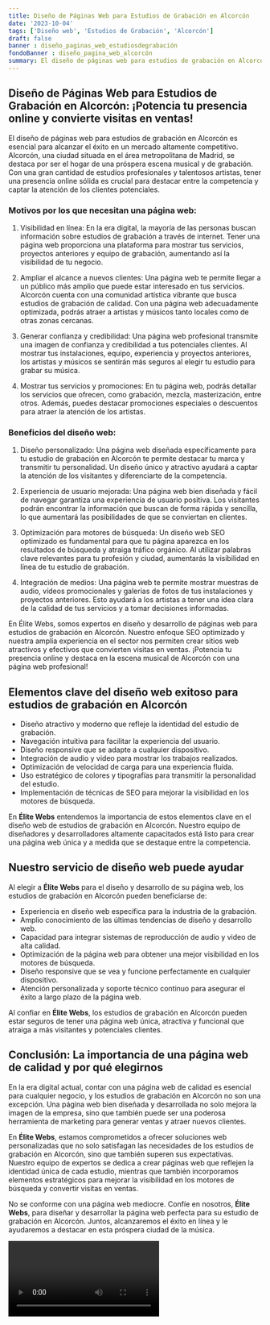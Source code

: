 ```yaml
---
title: Diseño de Páginas Web para Estudios de Grabación en Alcorcón
date: '2023-10-04'
tags: ['Diseño web', 'Estudios de Grabación', 'Alcorcón']
draft: false
banner : diseño_paginas_web_estudiosdegrabación
fondoBanner : diseño_pagina_web_alcorcón
summary: El diseño de páginas web para estudios de grabación en Alcorcón es esencial para alcanzar el éxito en un mercado altamente competitivo. Alcorcón, una ciudad situada en el área metropolitana de Madrid, se destaca por ser el hogar de una próspera escena musical y de grabación. Con una gran cantidad de estudios profesionales y talentosos artistas, tener una presencia online sólida es crucial para destacar entre la competencia y captar la atención de los clientes potenciales.
---
```


## Diseño de Páginas Web para Estudios de Grabación en Alcorcón: ¡Potencia tu presencia online y convierte visitas en ventas!

El diseño de páginas web para estudios de grabación en Alcorcón es esencial para alcanzar el éxito en un mercado altamente competitivo. Alcorcón, una ciudad situada en el área metropolitana de Madrid, se destaca por ser el hogar de una próspera escena musical y de grabación. Con una gran cantidad de estudios profesionales y talentosos artistas, tener una presencia online sólida es crucial para destacar entre la competencia y captar la atención de los clientes potenciales.

### Motivos por los que necesitan una página web:

1. Visibilidad en línea: En la era digital, la mayoría de las personas buscan información sobre estudios de grabación a través de internet. Tener una página web proporciona una plataforma para mostrar tus servicios, proyectos anteriores y equipo de grabación, aumentando así la visibilidad de tu negocio.

2. Ampliar el alcance a nuevos clientes: Una página web te permite llegar a un público más amplio que puede estar interesado en tus servicios. Alcorcón cuenta con una comunidad artística vibrante que busca estudios de grabación de calidad. Con una página web adecuadamente optimizada, podrás atraer a artistas y músicos tanto locales como de otras zonas cercanas.

3. Generar confianza y credibilidad: Una página web profesional transmite una imagen de confianza y credibilidad a tus potenciales clientes. Al mostrar tus instalaciones, equipo, experiencia y proyectos anteriores, los artistas y músicos se sentirán más seguros al elegir tu estudio para grabar su música.

4. Mostrar tus servicios y promociones: En tu página web, podrás detallar los servicios que ofrecen, como grabación, mezcla, masterización, entre otros. Además, puedes destacar promociones especiales o descuentos para atraer la atención de los artistas.

### Beneficios del diseño web:

1. Diseño personalizado: Una página web diseñada específicamente para tu estudio de grabación en Alcorcón te permite destacar tu marca y transmitir tu personalidad. Un diseño único y atractivo ayudará a captar la atención de los visitantes y diferenciarte de la competencia.

2. Experiencia de usuario mejorada: Una página web bien diseñada y fácil de navegar garantiza una experiencia de usuario positiva. Los visitantes podrán encontrar la información que buscan de forma rápida y sencilla, lo que aumentará las posibilidades de que se conviertan en clientes.

3. Optimización para motores de búsqueda: Un diseño web SEO optimizado es fundamental para que tu página aparezca en los resultados de búsqueda y atraiga tráfico orgánico. Al utilizar palabras clave relevantes para tu profesión y ciudad, aumentarás la visibilidad en línea de tu estudio de grabación.

4. Integración de medios: Una página web te permite mostrar muestras de audio, vídeos promocionales y galerías de fotos de tus instalaciones y proyectos anteriores. Esto ayudará a los artistas a tener una idea clara de la calidad de tus servicios y a tomar decisiones informadas.

En Élite Webs, somos expertos en diseño y desarrollo de páginas web para estudios de grabación en Alcorcón. Nuestro enfoque SEO optimizado y nuestra amplia experiencia en el sector nos permiten crear sitios web atractivos y efectivos que convierten visitas en ventas. ¡Potencia tu presencia online y destaca en la escena musical de Alcorcón con una página web profesional!

<GifSeo />

<Cta />

## Elementos clave del diseño web exitoso para estudios de grabación en Alcorcón

- Diseño atractivo y moderno que refleje la identidad del estudio de grabación.
- Navegación intuitiva para facilitar la experiencia del usuario.
- Diseño responsive que se adapte a cualquier dispositivo.
- Integración de audio y video para mostrar los trabajos realizados.
- Optimización de velocidad de carga para una experiencia fluida.
- Uso estratégico de colores y tipografías para transmitir la personalidad del estudio.
- Implementación de técnicas de SEO para mejorar la visibilidad en los motores de búsqueda.

En **Élite Webs** entendemos la importancia de estos elementos clave en el diseño web de estudios de grabación en Alcorcón. Nuestro equipo de diseñadores y desarrolladores altamente capacitados está listo para crear una página web única y a medida que se destaque entre la competencia.

## Nuestro servicio de diseño web puede ayudar

Al elegir a **Élite Webs** para el diseño y desarrollo de su página web, los estudios de grabación en Alcorcón pueden beneficiarse de:
- Experiencia en diseño web específica para la industria de la grabación.
- Amplio conocimiento de las últimas tendencias de diseño y desarrollo web.
- Capacidad para integrar sistemas de reproducción de audio y video de alta calidad.
- Optimización de la página web para obtener una mejor visibilidad en los motores de búsqueda.
- Diseño responsive que se vea y funcione perfectamente en cualquier dispositivo.
- Atención personalizada y soporte técnico continuo para asegurar el éxito a largo plazo de la página web.

Al confiar en **Élite Webs**, los estudios de grabación en Alcorcón pueden estar seguros de tener una página web única, atractiva y funcional que atraiga a más visitantes y potenciales clientes.

## Conclusión: La importancia de una página web de calidad y por qué elegirnos

En la era digital actual, contar con una página web de calidad es esencial para cualquier negocio, y los estudios de grabación en Alcorcón no son una excepción. Una página web bien diseñada y desarrollada no solo mejora la imagen de la empresa, sino que también puede ser una poderosa herramienta de marketing para generar ventas y atraer nuevos clientes.

En **Élite Webs**, estamos comprometidos a ofrecer soluciones web personalizadas que no solo satisfagan las necesidades de los estudios de grabación en Alcorcón, sino que también superen sus expectativas. Nuestro equipo de expertos se dedica a crear páginas web que reflejen la identidad única de cada estudio, mientras que también incorporamos elementos estratégicos para mejorar la visibilidad en los motores de búsqueda y convertir visitas en ventas.

No se conforme con una página web mediocre. Confíe en nosotros, **Élite Webs**, para diseñar y desarrollar la página web perfecta para su estudio de grabación en Alcorcón. Juntos, alcanzaremos el éxito en línea y le ayudaremos a destacar en esta próspera ciudad de la música.

<Video />

<CtaBot job='Estudios de Grabación' city='Alcorcón'/>

<Gmaps query='Alcorcón+españa+maps' />